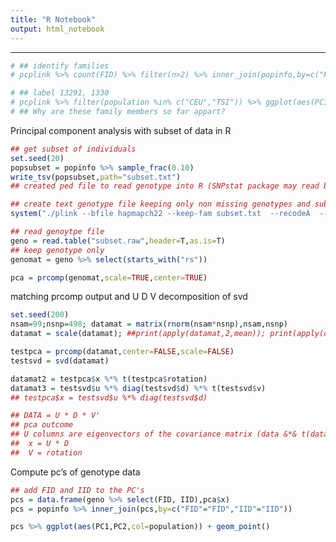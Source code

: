 ```yaml
---
title: "R Notebook"
output: html_notebook
---
```



---------------


```r
# ## identify families
# pcplink %>% count(FID) %>% filter(n>2) %>% inner_join(popinfo,by=c("FID"="FID")) %>% head(10)

# ## label 13291, 1330
# pcplink %>% filter(population %in% c("CEU","TSI")) %>% ggplot(aes(PC1,PC2,col=population)) + geom_point() + geom_label_repel(data=pcplink %>% filter(FID %in% c("13291") ),aes(PC1,PC2,label=IID))
# ## Why are these family members so far appart?

```



Principal component analysis with subset of data in R
```r

## get subset of individuals
set.seed(20)
popsubset = popinfo %>% sample_frac(0.10) 
write_tsv(popsubset,path="subset.txt")
## created ped file to read genotype into R (SNPstat package may read bed files directly)

## create text genotype file keeping only non missing genotypes and subset of individuals from subset.txt
system("./plink --bfile hapmapch22 --keep-fam subset.txt  --recodeA  --geno 0 --maf 0.05 --out subset")

## read genoytpe file
geno = read.table("subset.raw",header=T,as.is=T)
## keep genotype only
genomat = geno %>% select(starts_with("rs"))

pca = prcomp(genomat,scale=TRUE,center=TRUE)

```



matching prcomp output and U D V decomposition of svd
```r

set.seed(200)
nsam=99;nsnp=498; datamat = matrix(rnorm(nsam*nsnp),nsam,nsnp)
datamat = scale(datamat); ##print(apply(datamat,2,mean)); print(apply(datamat,2,sd))

testpca = prcomp(datamat,center=FALSE,scale=FALSE)
testsvd = svd(datamat)

datamat2 = testpca$x %*% t(testpca$rotation)
datamat3 = testsvd$u %*% diag(testsvd$d) %*% t(testsvd$v)
## testpca$x = testsvd$u %*% diag(testsvd$d)

## DATA = U * D * V'
## pca outcome 
## U columns are eigenvectors of the covariance matrix (data &*& t(data))
##  x = U * D
##  V = rotation

```


Compute pc's of genotype data
```r

## add FID and IID to the PC's
pcs = data.frame(geno %>% select(FID, IID),pca$x) 
pcs = popinfo %>% inner_join(pcs,by=c("FID"="FID","IID"="IID"))

pcs %>% ggplot(aes(PC1,PC2,col=population)) + geom_point() 




```